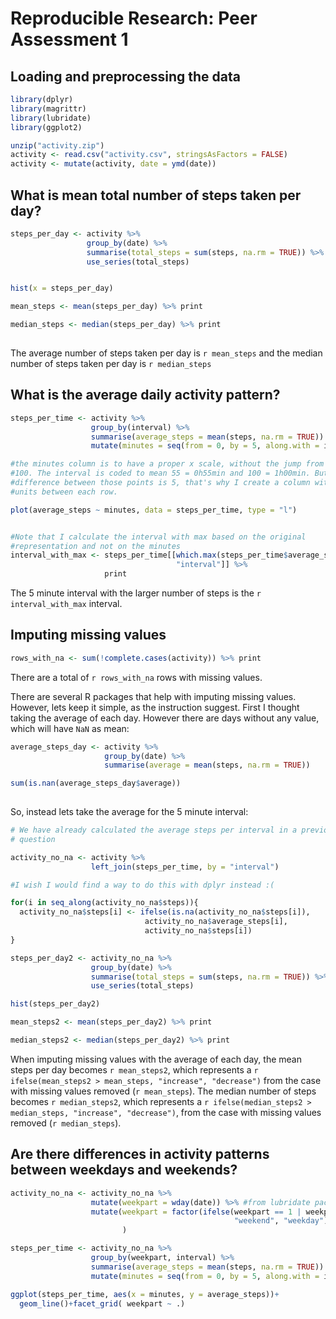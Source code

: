 Reproducible Research: Peer Assessment 1
====



## Loading and preprocessing the data
```r
library(dplyr)
library(magrittr)
library(lubridate)
library(ggplot2)

unzip("activity.zip")
activity <- read.csv("activity.csv", stringsAsFactors = FALSE)
activity <- mutate(activity, date = ymd(date))

```



## What is mean total number of steps taken per day?


```r
steps_per_day <- activity %>% 
                 group_by(date) %>%
                 summarise(total_steps = sum(steps, na.rm = TRUE)) %>%
                 use_series(total_steps)


hist(x = steps_per_day)

mean_steps <- mean(steps_per_day) %>% print

median_steps <- median(steps_per_day) %>% print
                 
```

The average number of steps taken per day is `r mean_steps` and the median number of steps taken per day is `r median_steps`

## What is the average daily activity pattern?


```r
steps_per_time <- activity %>%
                  group_by(interval) %>%
                  summarise(average_steps = mean(steps, na.rm = TRUE)) %>%
                  mutate(minutes = seq(from = 0, by = 5, along.with = interval))

#the minutes column is to have a proper x scale, without the jump from 55 to
#100. The interval is coded to mean 55 = 0h55min and 100 = 1h00min. But the
#difference between those points is 5, that's why I create a column with just 5
#units between each row.

plot(average_steps ~ minutes, data = steps_per_time, type = "l")


#Note that I calculate the interval with max based on the original
#representation and not on the minutes
interval_with_max <- steps_per_time[[which.max(steps_per_time$average_steps), 
                                     "interval"]] %>%
                     print

```

The 5 minute interval with the larger number of steps is the `r interval_with_max` interval.

## Imputing missing values
```r
rows_with_na <- sum(!complete.cases(activity)) %>% print
```

There are a total of `r rows_with_na` rows with missing values.

There are several R packages that help with imputing missing values. However, lets keep it simple, as the instruction suggest.
First I thought taking the average of each day. However there are days without any value, which will have `NaN` as mean:



```r

average_steps_day <- activity %>%
                     group_by(date) %>%
                     summarise(average = mean(steps, na.rm = TRUE))

sum(is.nan(average_steps_day$average))
            

```

So, instead lets take the average for the 5 minute interval:

```r
# We have already calculated the average steps per interval in a previous
# question

activity_no_na <- activity %>%
                  left_join(steps_per_time, by = "interval") 

#I wish I would find a way to do this with dplyr instead :(

for(i in seq_along(activity_no_na$steps)){
  activity_no_na$steps[i] <- ifelse(is.na(activity_no_na$steps[i]), 
                              activity_no_na$average_steps[i], 
                              activity_no_na$steps[i])
}

steps_per_day2 <- activity_no_na %>% 
                  group_by(date) %>%
                  summarise(total_steps = sum(steps, na.rm = TRUE)) %>%
                  use_series(total_steps)

hist(steps_per_day2)

mean_steps2 <- mean(steps_per_day2) %>% print

median_steps2 <- median(steps_per_day2) %>% print


```

When imputing missing values with the average of each day, the mean steps per day becomes `r mean_steps2`, which represents a `r ifelse(mean_steps2 > mean_steps, "increase", "decrease")` from the case with missing values removed (`r mean_steps`). The median number of steps becomes `r median_steps2`, which represents a `r ifelse(median_steps2 > median_steps, "increase", "decrease")`, from the case with missing values removed (`r median_steps`).



## Are there differences in activity patterns between weekdays and weekends?

```r
activity_no_na <- activity_no_na %>%
                  mutate(weekpart = wday(date)) %>% #from lubridate package, returns a number
                  mutate(weekpart = factor(ifelse(weekpart == 1 | weekpart == 7, 
                                                  "weekend", "weekday"))
                         )

steps_per_time <- activity_no_na %>%
                  group_by(weekpart, interval) %>%
                  summarise(average_steps = mean(steps, na.rm = TRUE)) %>%
                  mutate(minutes = seq(from = 0, by = 5, along.with = interval))

ggplot(steps_per_time, aes(x = minutes, y = average_steps))+
  geom_line()+facet_grid( weekpart ~ .)
```

